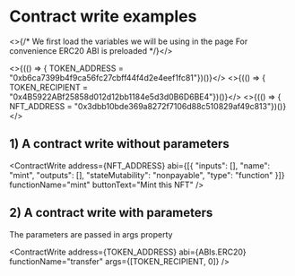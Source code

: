 
# Contract write examples

<>{/* 
    We first load the variables we will be using in the page
    For convenience ERC20 ABI is preloaded
*/}</>

<>{(() => { TOKEN_ADDRESS = "0xb6ca7399b4f9ca56fc27cbff44f4d2e4eef1fc81"})()}</>
<>{(() => { TOKEN_RECIPIENT = "0x4B5922ABf25858d012d12bb1184e5d3d0B6D6BE4"})()}</>
<>{(() => { NFT_ADDRESS = "0x3dbb10bde369a8272f7106d88c510829af49c813"})()}</>

## 1) A contract write without parameters

<ContractWrite address={NFT_ADDRESS}  abi={[{
    "inputs": [],
    "name": "mint",
    "outputs": [],
    "stateMutability": "nonpayable",
    "type": "function"
  }]} 
  functionName="mint"
  buttonText="Mint this NFT" />



## 2) A contract write with parameters

The parameters are passed in args property

<ContractWrite 
    address={TOKEN_ADDRESS} 
    abi={ABIs.ERC20} 
    functionName="transfer" 
    args={[TOKEN_RECIPIENT, 0]} />
